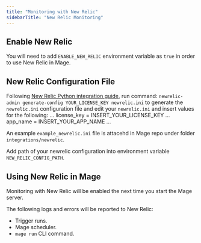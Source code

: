 ```yaml
---
title: "Monitoring with New Relic"
sidebarTitle: "New Relic Monitoring"
---
```


## Enable New Relic

You will need to add `ENABLE_NEW_RELIC` environment variable as `true` in order to use
New Relic in Mage.

## New Relic Configuration File

Following [New Relic Python integration guide](https://docs.newrelic.com/install/python/?python-non-web=non-web-yes),
 run command: `newrelic-admin generate-config YOUR_LICENSE_KEY newrelic.ini`
 to generate the `newrelic.ini` configuration file and edit your `newrelic.ini` and insert values for the following: 
 ...
license_key = INSERT_YOUR_LICENSE_KEY
...
app_name = INSERT_YOUR_APP_NAME
...

An example `example_newrelic.ini` file is attacehd in Mage repo under folder `integrations/newrelic`.

Add path of your newrelic configuration into environment variable `NEW_RELIC_CONFIG_PATH`. 

## Using New Relic in Mage

Monitoring with New Relic will be enabled the next time you start the Mage server.

The following logs and errors will be reported to New Relic:

* Trigger runs.
* Mage scheduler.
* `mage run` CLI command.
